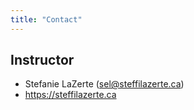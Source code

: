 ```yaml
---
title: "Contact"
---
```


## Instructor

- Stefanie LaZerte (<sel@steffilazerte.ca>)
- <https://steffilazerte.ca>

